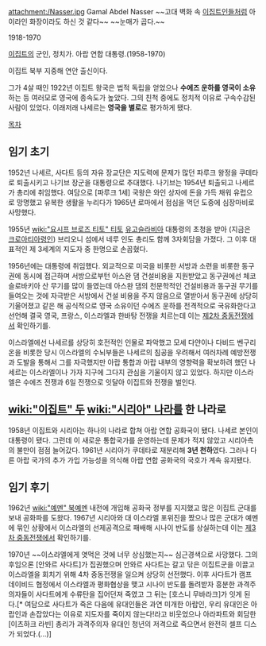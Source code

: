 attachment:/Nasser.jpg
Gamal Abdel Nasser
~~고대 벽화 속 [[이집트인]]들처럼 아이라인 화장이라도 하신 것 같다~~ ~~눈매가 곱다.~~


1918-1970

[[이집트]]의 군인, 정치가. 아랍 연합 대통령.(1958-1970)

이집트 북부 지중해 연안 출신이다.

그가 4살 때인 1922년 이집트 왕국은 법적 독립을 얻었으나 '''수에즈 운하를 영국이 소유'''하는 등 여러모로 영국에 종속도가 높았다. 그의 친척 중에도 정치적 이유로 구속수감된 사람이 있었다. 이래저래 나세르는 '''영국을 별로'''로 평가하게 됐다.

[[목차]]
== 임기 초기 ==
1952년 나세르, 사다트 등의 자유 장교단은 지도력에 문제가 많던 파루크 왕정을 쿠데타로 퇴출시키고 나기브 장군을 대통령으로 추대했다. 나기브는 1954년 퇴출되고 나세르가 총리에 취임했다. 여담으로 [파루크 1세] 국왕은 와인 상자에 돈을 가득 채워 유럽으로 망명했고 유복한 생활을 누리다가 1965년 로마에서 점심을 먹던 도중에 심장마비로 사망했다.

1955년 [[wiki:"요시프 브로즈 티토" 티토]] [[유고슬라비아]] 대통령의 초청을 받아 (지금은 [[크로아티아]]령인) 브리오니 섬에서 네루 인도 총리도 함께 3자회담을 가졌다. 그 이후 대표적인 제 3세계의 지도자 중 한명으로 손꼽혔다.

1956년에는 대통령에 취임했다. 외교적으로 미국을 비롯한 서방과 소련을 비롯한 동구권에 동시에 접근하며 서방으로부턴 아스완 댐 건설비용을 지원받았고 동구권에선 체코슬로바키아 산 무기를 많이 들였는데 아스완 댐의 천문학적인 건설비용과 동구권 무기를 들여오는 것에 자극받은 서방에서 건설 비용을 주지 않음으로 열받아서 동구권에 상당히 기울어졌고 같은 해 공식적으로 영국 소유이던 수에즈 운하를 전격적으로 국유화한다고 선언해 결국 영국, 프랑스, 이스라엘과 한바탕 전쟁을 치르는데 이는 [[제2차 중동전쟁]]에서 확인하기를.

이스라엘에선 나세르를 상당히 호전적인 인물로 파악했고 모셰 다얀이나 다비드 벤구리온을 비롯한 당시 이스라엘의 수뇌부들은 나세르의 침공을 우려해서 여러차례 예방전쟁과 도발을 통해서 그를 자극했지만 아랍 통합과 아랍 내부의 영향력을 확보하려 했던 나세르는 이스라엘이나 가자 지구에 그다지 관심을 기울이지 않고 있었다. 하지만 이스라엘은 수에즈 전쟁과 6일 전쟁으로 잇달아 이집트와 전쟁을 벌인다.

== [[wiki:"이집트" 두]] [[wiki:"시리아" 나라]]를 한 나라로 ==
1958년 이집트와 시리아는 하나의 나라로 합쳐 아랍 연합 공화국이 됐다. 나세르 본인이 대통령이 됐다. 그런데 이 새로운 통합국가를 운영하는데 문제가 적지 않았고 시리아측의 불만이 점점 늘어갔다. 1961년 시리아가 쿠데타로 재분리해 '''3년 천하'''였다. 그러나 다른 아랍 국가의 추가 가입 가능성을 의식해 아랍 연합 공화국의 국호가 계속 유지됐다.

== 임기 후기 ==
1962년 [[wiki:"예멘" 북예멘]] 내전에 개입해 공화국 정부를 지지했고 많은 이집트 군대를 보내 공화파를 도왔다. 1967년 시리아와 대 이스라엘 포위진을 짰으나 많은 군대가 예멘에 묶인 상황에서 이스라엘의 선제공격으로 패배해 시나이 반도를 상실하는데 이는 [[제3차 중동전쟁]]에서 확인하기를.

1970년 ~~이스라엘에게 엿먹은 것에 너무 상심했는지~~ 심근경색으로 사망했다. 그의 후임으론 [안와르 사다트]가 집권했으며 안와르 사다트는 갈고 닦은 이집트군을 이끌고 이스라엘을 회치기 위해 4차 중동전쟁을 일으켜 상당히 선전했다. 이후 사다트가 캠프 데이비드 협정에서 이스라엘과 평화협상을 맺고 시나이 반도를 돌려받자 흥분한 과격주의자들이 사다트에게 수류탄을 집어던져 죽였고 그 뒤는 [호스니 무바라크]가 잇게 된다.[* 여담으로 사다트가 죽은 다음에 유대인들은 과연 미개한 아랍인, 우리 유대인은 아랍인과 손잡았다는 이유로 지도자를 죽이지 않는다!라고 비웃었으나 아라파트와 회담한 [이츠하크 라빈] 총리가 과격주의자 유대인 청년의 저격으로 죽으면서 완전히 셀프 디스가 되었다.(...)]
